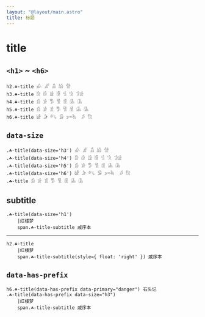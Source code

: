 ```yaml
---
layout: "@layout/main.astro"
title: 标题
---
```




# title

## `<h1>` ~ `<h6>`

<Title tag='h2'>𓀉 𓀊 𓀋 𓀌 𓀍</Title>
<Title tag='h3'>𓀘 𓀙 𓀚 𓀛 𓀜 𓀝 𓀞𓀀</Title>
<Title tag='h4'>𓀁 𓀂 𓀄 𓀅 𓀆 𓀇 𓀈</Title>
<Title tag='h5'>𓀁 𓀂 𓀃 𓀄 𓀅 𓀆 𓀇 𓀈</Title>
<Title tag='h6'>𓀎 𓀏 𓀐 𓀑 𓀒𓀓  𓀖 𓀗</Title>

```pug
h2.☘-title 𓀉 𓀊 𓀋 𓀌 𓀍
h3.☘-title 𓀘 𓀙 𓀚 𓀛 𓀜 𓀝 𓀞𓀀
h4.☘-title 𓀁 𓀂 𓀄 𓀅 𓀆 𓀇 𓀈
h5.☘-title 𓀁 𓀂 𓀃 𓀄 𓀅 𓀆 𓀇 𓀈
h6.☘-title 𓀎 𓀏 𓀐 𓀑 𓀒𓀓  𓀖 𓀗
```

## `data-size`

<Title size='h3'>𓀉 𓀊 𓀋 𓀌 𓀍</Title>
<Title size='h4'>𓀘 𓀙 𓀚 𓀛 𓀜 𓀝 𓀞𓀀</Title>
<Title size='h5'>𓀁 𓀂 𓀄 𓀅 𓀆 𓀇 𓀈</Title>
<Title size='h6'>𓀁 𓀂 𓀃 𓀄 𓀅 𓀆 𓀇 𓀈</Title>
<Title>𓀎 𓀏 𓀐 𓀑 𓀒𓀓  𓀖 𓀗</Title>

```pug
.☘-title(data-size='h3') 𓀉 𓀊 𓀋 𓀌 𓀍
.☘-title(data-size='h4') 𓀘 𓀙 𓀚 𓀛 𓀜 𓀝 𓀞𓀀
.☘-title(data-size='h5') 𓀁 𓀂 𓀄 𓀅 𓀆 𓀇 𓀈
.☘-title(data-size='h6') 𓀎 𓀏 𓀐 𓀑 𓀒𓀓  𓀖 𓀗
.☘-title 𓀁 𓀂 𓀃 𓀄 𓀅 𓀆 𓀇 𓀈
```

## subtitle

<Title size='h1' sub='戚序本'>红楼梦</Title>

```pug
.☘-title(data-size='h1')
    |红楼梦
    span.☘-title-subtitle 戚序本
```

***

<Title tag='h2' sub='戚序本' float>红楼梦</Title>

```pug
h2.☘-title
    |红楼梦
    span.☘-title-subtitle(style={ float: 'right' }) 戚序本
```

## `data-has-prefix`

<Title tag='h6' prefix primary="danger">石头记</Title>
<Title size='h3' sub='戚序本' prefix>红楼梦</Title>

```pug
h6.☘-title(data-has-prefix data-primary="danger") 石头记
.☘-title(data-has-prefix data-size="h3")
    |红楼梦
    span.☘-title-subtitle 戚序本
```